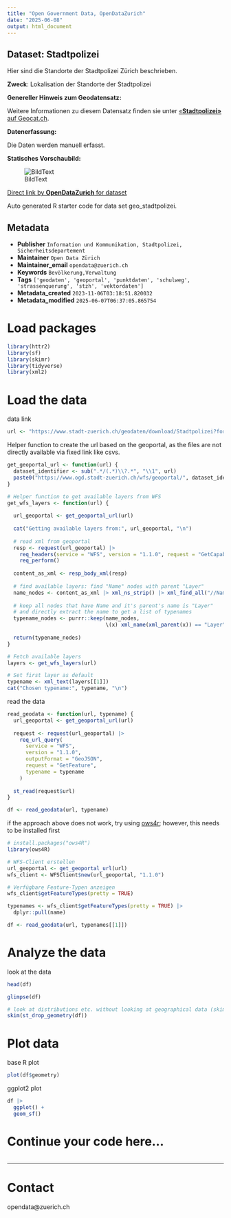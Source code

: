 ```yaml
---
title: "Open Government Data, OpenDataZurich"
date: "2025-06-08"
output: html_document
---
```


## Dataset: Stadtpolizei

Hier sind die Standorte der Stadtpolizei Zürich beschrieben.

**Zweck**: Lokalisation der Standorte der Stadtpolizei

**Genereller Hinweis zum Geodatensatz:**


Weitere Informationen zu diesem Datensatz finden sie unter [«**Stadtpolizei»** auf Geocat.ch](https://www.geocat.ch/geonetwork/srv/ger/catalog.search#/metadata/dab31645-eab9-43cb-b22e-ed8e95186028).				
			   

**Datenerfassung:**

Die Daten werden manuell erfasst.

**Statisches Vorschaubild:**

![BildText](https://www.gis.stadt-zuerich.ch/zueriplan_docs/geocat/dab31645-eab9-43cb-b22e-ed8e95186028.png)



[Direct link by **OpenDataZurich** for dataset](https://data.stadt-zuerich.ch/dataset/geo_stadtpolizei)

Auto generated R starter code for data set geo_stadtpolizei.

## Metadata

- **Publisher** `Information und Kommunikation, Stadtpolizei, Sicherheitsdepartement`
- **Maintainer** `Open Data Zürich`
- **Maintainer_email** `opendata@zuerich.ch`
- **Keywords** `Bevölk­erung,Ver­walt­ung`
- **Tags** `['geodaten', 'geoportal', 'punktdaten', 'schulweg', 'strassenquerung', 'stzh', 'vektordaten']`
- **Metadata_created** `2023-11-06T03:18:51.820032`
- **Metadata_modified** `2025-06-07T06:37:05.865754`


# Load packages

```r
library(httr2)
library(sf)
library(skimr)
library(tidyverse)
library(xml2)
```

# Load the data

data link
```r
url <- "https://www.stadt-zuerich.ch/geodaten/download/Stadtpolizei?format=geojson_link"
```


Helper function to create the url based on the geoportal, as the files are not directly available via fixed link like csvs.
```r
get_geoportal_url <- function(url) {
  dataset_identifier <- sub(".*/(.*)\\?.*", "\\1", url)
  paste0("https://www.ogd.stadt-zuerich.ch/wfs/geoportal/", dataset_identifier)
}
```

```r
# Helper function to get available layers from WFS
get_wfs_layers <- function(url) {
  
  url_geoportal <- get_geoportal_url(url)
  
  cat("Getting available layers from:", url_geoportal, "\n")
  
  # read xml from geoportal
  resp <- request(url_geoportal) |> 
    req_headers(service = "WFS", version = "1.1.0", request = "GetCapabilities") |> 
    req_perform()
  
  content_as_xml <- resp_body_xml(resp)
  
  # find available layers: find "Name" nodes with parent "Layer"
  name_nodes <- content_as_xml |> xml_ns_strip() |> xml_find_all("//Name")
  
  # keep all nodes that have Name and it's parent's name is "Layer"
  # and directly extract the name to get a list of typenames
  typename_nodes <- purrr::keep(name_nodes,
                                \(x) xml_name(xml_parent(x)) == "Layer")
  
  return(typename_nodes)
}

# Fetch available layers
layers <- get_wfs_layers(url)

# Set first layer as default
typename <- xml_text(layers[[1]])
cat("Chosen typename:", typename, "\n")
```

read the data
```r
read_geodata <- function(url, typename) {
  url_geoportal <- get_geoportal_url(url)
  
  request <- request(url_geoportal) |>
    req_url_query(
      service = "WFS",
      version = "1.1.0",
      outputFormat = "GeoJSON",
      request = "GetFeature",
      typename = typename
    )
  
  st_read(request$url)
}

df <- read_geodata(url, typename)
```

if the approach above does not work, try using [ows4r](https://eblondel.github.io/ows4R/); however, this needs to be installed first
```r
# install.packages("ows4R")
library(ows4R)

# WFS-Client erstellen
url_geoportal <- get_geoportal_url(url)
wfs_client <- WFSClient$new(url_geoportal, "1.1.0")

# Verfügbare Feature-Typen anzeigen
wfs_client$getFeatureTypes(pretty = TRUE)

typenames <- wfs_client$getFeatureTypes(pretty = TRUE) |> 
  dplyr::pull(name)

df <- read_geodata(url, typenames[[1]])
```

# Analyze the data

look at the data
```r
head(df)
```

```r
glimpse(df)
```

```r
# look at distributions etc. without looking at geographical data (skim cannot deal with geometries)
skim(st_drop_geometry(df))
```

# Plot data

base R plot
```r
plot(df$geometry)
```

ggplot2 plot
```r
df |>
  ggplot() +
  geom_sf()
```

# Continue your code here...

```r

```

------------------------------------------------------------------------

# Contact

opendata@zuerich.ch
